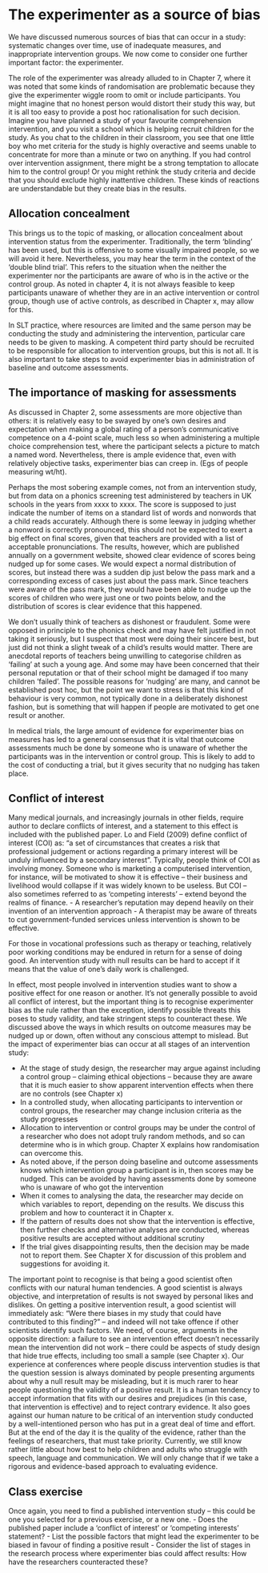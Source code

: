 <!-- Dorothy: I wonder if we should move this chapter ahead of RCTs? It is much simpler-->
# The experimenter as a source of bias

We have discussed numerous sources of bias that can occur in a study: systematic changes over time, use of inadequate measures, and inappropriate intervention groups. We now come to consider one further important factor: the experimenter.

The role of the experimenter was already alluded to in Chapter 7, where it was noted that some kinds of randomisation are problematic because they give the experimenter wiggle room to omit or include participants. You might imagine that no honest person would distort their study this way, but it is all too easy to provide a post hoc rationalisation for such decision. Imagine you have planned a study of your favourite comprehension intervention, and you visit a school which is helping recruit children for the study. As you chat to the children in their classroom, you see that one little boy who met criteria for the study is highly overactive and seems unable to concentrate for more than a minute or two on anything. If you had control over intervention assignment, there might be a strong temptation to  allocate him to the control group! Or you might rethink the study criteria and decide that you should exclude highly inattentive children. These kinds of reactions are understandable but they create bias in the results.

## Allocation concealment

This brings us to the topic of masking, or allocation concealment about intervention status from the experimenter. Traditionally, the term 'blinding' has been used, but this is offensive to some visually impaired people, so we will avoid it here. Nevertheless, you may hear the term in the context of the 'double blind trial'. This refers to the situation when the neither the experimenter nor the participants are aware of who is in the active or the control group. As noted in chapter 4, it is not always feasible to keep participants unaware of whether they are in an active intervention or control group, though use of active controls, as described in Chapter x, may allow for this.

In SLT practice, where resources are limited and the same person may be conducting the study and administering the intervention, particular care needs to be given to masking. A competent third party should be recruited to be responsible for allocation to intervention groups, but this is not all. It is also important to take steps to avoid experimenter bias in administration of baseline and outcome assessments. 

## The importance of masking for assessments

As discussed in Chapter 2, some assessments are more objective than others: it is relatively easy to be swayed by one's own desires and expectation when making a global rating of a person's communicative competence on a 4-point scale, much less so when administering a multiple choice comprehension test, where the participant selects a picture to match a named word. Nevertheless, there is ample evidence that, even with relatively objective tasks, experimenter bias can creep in. (Egs of people measuring wt/ht). 

Perhaps the most sobering example comes, not from an intervention study, but from data on a phonics screening test administered by teachers in UK schools in the years from xxxx to xxxx. The score is supposed to just indicate the number of items on a standard list of words and nonwords that a child reads accurately. Although there is some leeway in judging whether a nonword is correctly pronounced, this should not be expected to exert a big effect on final scores, given that teachers are provided with a list of acceptable pronunciations. The results, however, which are published annually on a government website, showed clear evidence of scores being nudged up for some cases. We would expect a normal distribution of scores, but instead there was a sudden dip just below the pass mark and a corresponding excess of cases just about the pass mark. Since teachers were aware of the pass mark, they would have been able to nudge up the scores of children who were just one or two points below, and the distribution of scores is clear evidence that this happened. 
<!-- Dorothy comment: there is an update of this - check paper by ?Fiona Duff. -->

We don't usually think of teachers as dishonest or fraudulent. Some were opposed in principle to the phonics check and may have felt justified in not taking it seriously, but I suspect that most were doing their sincere best, but just did not think a slight tweak of a child's results would matter. There are anecdotal reports of teachers being unwilling to categorise children as 'failing' at such a young age. And some may have been concerned that their personal reputation or that of their school might be damaged if too many children 'failed'. The possible reasons for 'nudging' are many, and cannot be established post hoc, but the point we want to stress is that this kind of behaviour is very common, not typically done in a deliberately dishonest fashion, but is something that will happen if people are motivated to get one result or another.

In medical trials, the large amount of evidence for experimenter bias on measures has led to a general consensus that it is vital that outcome assessments much be done by someone who is unaware of whether the participants was in the intervention or control group. This is likely to add to the cost of conducting a trial, but it gives security that no nudging has taken place.

## Conflict of interest 

Many medical journals, and increasingly journals in other fields, require author to declare conflicts of interest, and a statement to this effect is included with the published paper. Lo and Field (2009) define conflict of interest (COI) as:
"a set of circumstances that creates a risk that professional judgement or actions regarding a primary interest will be unduly influenced by a secondary interest”.
Typically, people think of COI as involving money. Someone who is marketing a computerised intervention, for instance, will be motivated to show it is effective – their business and livelihood would collapse if it was widely known to be useless. But COI – also sometimes referred to as 'competing interests' – extend beyond the realms of finance. 
-	A researcher's reputation may depend heavily on their invention of an intervention approach
-	A therapist may be aware of threats to cut government-funded services unless intervention is shown to be effective. 

For those in vocational professions such as therapy or teaching, relatively poor working conditions may be endured in return for a sense of doing good. An intervention study with null results can be hard to accept if it means that the value of one's daily work is challenged. 

In effect, most people involved in intervention studies want to show a positive effect for one reason or another. It's not generally possible to avoid all conflict of interest, but the important thing is to recognise experimenter bias as the rule rather than the exception, identify possible threats this poses to study validity, and  take stringent steps to counteract these.  We discussed above the ways in which results on outcome measures may be nudged up or down, often without any conscious attempt to mislead. But the impact of experimenter bias can occur at all stages of an intervention study:

-	At the stage of study design, the researcher may argue against including a control group – claiming ethical objections – because they are aware that it is much easier to show apparent intervention effects when there are no controls (see Chapter x)
-	In a controlled study, when allocating participants to intervention or control groups, the researcher may change inclusion criteria as the study progresses
-	Allocation to intervention or control groups may be under the control of a researcher who does not adopt truly random methods, and so can determine who is in which group. Chapter X explains how randomisation can overcome this.
-	As noted above, if the person doing baseline and outcome assessments knows which intervention group a participant is in, then scores may be nudged. This can be avoided by having assessments done by someone who is unaware of who got the intervention
-	When it comes to analysing the data, the researcher may decide on which variables to report, depending on the results. We discuss this problem and how to counteract it in Chapter x.
-	If the pattern of results does not show that the intervention is effective, then further checks and alternative analyses are conducted, whereas positive results are accepted without additional scrutiny 
-	If the trial gives disappointing results, then the decision may be made not to report them. See Chapter X for discussion of this problem and suggestions for avoiding it.

The important point to recognise is that being a good scientist often conflicts with our natural human tendencies. A good scientist is always objective, and interpretation of results is not swayed by personal likes and dislikes. On getting a positive intervention result, a good scientist will immediately ask: "Were there biases in my study that could have contributed to this finding?" – and indeed will not take offence if other scientists identify such factors. We need, of course, arguments in the opposite direction: a failure to see an intervention effect doesn't necessarily mean the intervention did not work – there could be aspects of study design that hide true effects, including too small a sample (see Chapter x). Our experience at conferences where people discuss intervention studies is that the question session is always dominated by people presenting arguments about why a null result may be misleading, but it is much rarer to hear people questioning the validity of a positive result. It is a human tendency to accept information that fits with our desires and prejudices (in this case, that intervention is effective) and to reject contrary evidence. It also goes against our human nature to be critical of an intervention study conducted by a well-intentioned person who has put in a great deal of time and effort. But at the end of the day it is the quality of the evidence, rather than the feelings of researchers, that must take priority. Currently, we still know rather little about how best to help children and adults who struggle with speech, language and communication. We will only change that if we take a rigorous and evidence-based approach to evaluating evidence.

## Class exercise

Once again, you need to find a published intervention study – this could be one you selected for a previous exercise, or a new one.
-	Does the published paper include a 'conflict of interest' or 'competing interests' statement? 
-	List the possible factors that might lead the experimenter to be biased in favour of finding a positive result
-	Consider the list of stages in the research process where experimenter bias could affect results: How have the researchers counteracted these?
